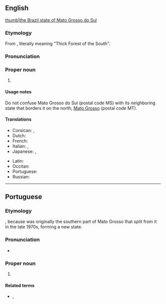==English==
{{wikipedia}}
[[file:Brazil State MatoGrossodoSul.svg|thumb|the Brazil state of Mato Grosso do Sul]]

===Etymology===
From {{uder|en|pt|-}}, literally meaning "Thick Forest of the South".

===Pronunciation===
{{rfp|en||en}}

===Proper noun===
{{en-proper noun|head=Mato Grosso do Sul}}

# {{place|en|state|r/Center-West Region|c/Brazil|capital=Campo Grande}}

====Usage notes====
Do not confuse Mato Grosso do Sul (postal code MS) with its neighboring state that borders it on the north, [[Mato Grosso]] (postal code MT).

====Translations====
{{trans-top|state in south-western Brazil}}
* Corsican: {{t|co|Mato Grosso di u Sudu|m}}, {{t|co|Mato Grosso do Sul|m}}
* Dutch: {{t+|nl|Mato Grosso do Sul}}
* French: {{t|fr|Mato Grosso du Sud|m}}
* Italian: {{t|it|Mato Grosso do Sul|m}}, {{t|it|Mato Grosso del Sud|m}}
* Japanese: {{t|ja|マットグロッソ・ド・スル州|tr=Mattogurosso do suru-shū}}, {{t|ja|南マットグロッソ州|tr=Minami Mattogurosso-shū}}
{{trans-mid}}
* Latin: {{t|la|Matogrossensis Australis}}
* Occitan: {{t|oc|Mato Grosso del Sud|m}}
* Portuguese: {{t+|pt|Mato Grosso do Sul|m}}
* Russian: {{t|ru|Ма́ту-Гро́су-ду-Сул}}
{{trans-bottom}}

----

==Portuguese==

===Etymology===
{{lit|South [[Mato Grosso]]}}, because was originally the southern part of Mato Grosso that split from it in the late 1970s, forming a new state.

===Pronunciation===
{{pt-IPA|Mato Grôsso do Sul}}
* {{audio|pt|Pt-br Mato Grosso do Sul.ogg|Audio (BR)}}

===Proper noun===
{{pt-proper noun|m}}

# {{place|pt|state|macroregion/Central-West Region|c/Brazil|capital=Campo Grande}}
#: {{syn|pt|MS}} {{gloss|abbreviation}}

====Related terms====
* {{l|pt|sul-mato-grossense}}, {{l|pt|mato-grossense-do-sul}} {{gloss|[[demonym]]s}}